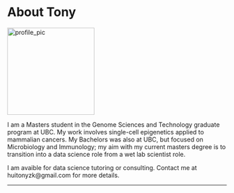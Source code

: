 <h1 class="text-center">About Tony</h1>

<img src="https://media.licdn.com/mpr/mpr/shrinknp_400_400/AAEAAQAAAAAAAAcJAAAAJDYxMWM1ZGYwLWI1OTgtNDZiYi1iNTJmLTE5ZjZkNWE0MzUzYw.jpg" alt="profile_pic" class="img-responsive center-block img-circle" width=200/>

I am a Masters student in the Genome Sciences and Technology graduate program at UBC. My work involves single-cell epigenetics applied to mammalian cancers. My Bachelors was also at UBC, but focused on Microbiology and Immunology; my aim with my current masters degree is to transition into a data science role from a wet lab scientist role.

I am avaible for data science tutoring or consulting. Contact me at huitonyzk@gmail.com for more details.

<hr class="small"/>
<div class="row">
<div class="text-center">
<a href = "https://www.linkedin.com/in/huitonyzk" target="_blank"><i class="fa fa-linkedin-square fa-2x text-info" aria-hidden="true"> </i></a>
<a href = "https://www.facebook.com/hui.tony" target="_blank"><i class="fa fa-facebook-square fa-2x text-info" aria-hidden="true"> </i></a>
<a href = "https://twitter.com/hui_tony_zk" target="_blank"><i class="fa fa-twitter-square fa-2x text-info" aria-hidden="true"> </i></a>
<a href = "https://github.com/hui-tony-zk" target="_blank"><i class="fa fa-github-square fa-2x text-info" aria-hidden="true"> </i></a>
</div>
</div>